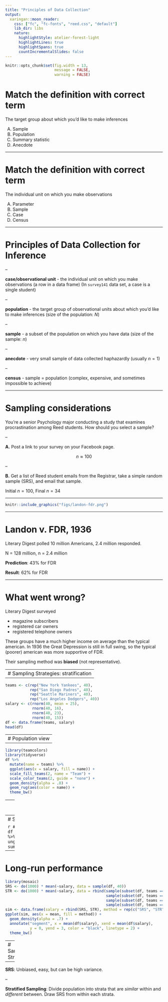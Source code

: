 ```yaml
---
title: "Principles of Data Collection"
output:
  xaringan::moon_reader:
    css: ["fc", "fc-fonts", "reed.css", "default"]
    lib_dir: libs
    nature:
      highlightStyle: atelier-forest-light
      highlightLines: true
      highlightSpans: true
      countIncrementalSlides: false
---
```


```r
knitr::opts_chunk$set(fig.width = 13, 
                      message = FALSE, 
                      warning = FALSE)
```

# Match the definition with correct term

The target group about which you'd like to make inferences

<ol type="A">
  <li>Sample</li>
  <li>Population</li>
  <li>Summary statistic</li>
  <li>Anecdote</li>
</ol>

---

# Match the definition with correct term

The individual unit on which you make observations

<ol type="A">
  <li>Parameter</li>
  <li>Sample</li>
  <li>Case</li>
  <li>Census</li>
</ol>

---

# Principles of Data Collection for Inference

--

**case/observational unit** - the individual unit on which you make observations (a row in a data frame) (In `survey141` data set, a case is a single student)

--

**population** - the target group of observational units about which you'd like to make inferences (size of the population: $N$)

--

**sample** - a subset of the population on which you have data (size of the sample: $n$)

--

**anecdote** - very small sample of data collected haphazardly (usually $n = 1$)

--

**census** - sample = population (complex, expensive, and sometimes impossible to achieve)

---

# Sampling considerations

You're a senior Psychology major conducting a study that examines procrastination among Reed students.  How should you select a sample?

--

**A.** Post a link to your survey on your Facebook page.

$$n \approx 100$$

--

**B.** Get a list of Reed student emails from the Registrar, take a simple random sample (SRS), and email that sample.

Initial $n = 100$, Final $n = 34$

---

```r
knitr::include_graphics("figs/landon-fdr.png")
```

---

# Landon v. FDR, 1936

Literary Digest polled 10 million Americans, 2.4 million responded.

N = 128 million, n = 2.4 million

**Prediction**: 43% for FDR

**Result**: 62% for FDR

---

# What went wrong?

Literary Digest surveyed

- magazine subscribers
- registered car owners
- registered telephone owners

These groups have a much higher income on average than the typical
american. In 1936 the Great Depression is still in full swing, so the 
typical (poorer) american was more supportive of FDR.

Their sampling method was **biased** (not representative).


---
# Sampling Strategies: stratification
--

```r
teams <- c(rep("New York Yankees", 40), 
           rep("San Diego Padres", 40), 
           rep("Seattle Mariners", 40), 
           rep("Los Angeles Dodgers", 40))
salary <- c(rnorm(40, mean = 25), 
            rnorm(40, 16), 
            rnorm(40, 23), 
            rnorm(40, 15))
df <- data.frame(teams, salary)
head(df)
```

---
# Population view
--

```r
library(teamcolors)
library(tidyverse)
df %>%
  mutate(name = teams) %>%
  ggplot(aes(x = salary, fill = name)) + 
  scale_fill_teams(2, name = "Team") +
  scale_color_teams(2, guide = "none") +
  geom_density(alpha = .8) +
  geom_rug(aes(color = name)) +
  theme_bw()
```

---
# Simple Random Sample (SRS)

```r
# population mean
mean(df$salary)
# SRS
df %>% sample_n(40) %>% summarize(mean(salary))
```

---
# Stratified Sample

```r
# Stratified sample
df %>% 
  group_by(teams) %>% 
  sample_n(10) %>% 
  ungroup() %>%
  summarize(mean(salary))
```

---
# Long-run performance

```r
library(mosaic)
SRS <- do(1000) * mean(~salary, data = sample(df, 40))
STR <- do(1000) * mean(~salary, data = rbind(sample(subset(df, teams == "New York Yankees"), 10),
                                             sample(subset(df, teams == "San Diego Padres"), 10),
                                             sample(subset(df, teams == "Seattle Mariners"), 10),
                                             sample(subset(df, teams == "Los Angeles Dodgers"), 10)))
sim <- data.frame(salary = rbind(SRS, STR), method = rep(c("SRS", "STR"), each = 1000))
ggplot(sim, aes(x = mean, fill = method)) +
  geom_density(alpha = .7) +
  annotate("segment", x = mean(df$salary), xend = mean(df$salary),
           y = 0, yend = 3, color = "black", linetype = 2) +
  theme_bw()
```

---
# Sampling Strategies

--

**SRS**: Unbiased, easy, but can be high variance.

--

**Stratified Sampling**: Divide population into strata that are *similar* within and *different* between. Draw SRS from within each strata.



